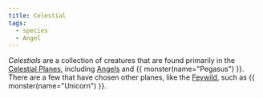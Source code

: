 ```yaml
---
title: Celestial
tags:
  - species
  - Angel
---
```



<Stub />

*Celestials* are a collection of creatures that are found primarily in the [Celestial Planes](../locations/celestial-planes.mdx), including [Angels](./angel.mdx) and {{ monster(name="Pegasus") }}. There are a few that have chosen other planes, like the [Feywild](../locations/feywild.mdx), such as {{ monster(name="Unicorn") }}.